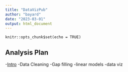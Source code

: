 ```yaml
---
title: "DataVizPub"
author: "bayard"
date: "2023-03-01"
output: html_document
---
```

```r.setup
knitr::opts_chunk$set(echo = TRUE)
```

## Analysis Plan
-[Intro](rmarkdownpractice.html)
-Data Cleaning
-Gap filling
-linear models
-data viz

```r

```


